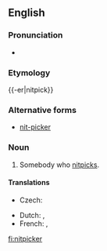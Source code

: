 ==English==

===Pronunciation===
* {{IPA|/ˈnɪt.pɪk.ɹ/}}

===Etymology===
{{-er|nitpick}}

===Alternative forms===
* [[nit-picker]]

===Noun===
{{en-noun}}

# Somebody who [[nitpick]]s.

====Translations====
{{trans-top|somebody who nitpicks}}
* Czech: {{t-|cs|hnidopich|m}}
{{trans-mid}}
* Dutch: {{t-|nl|mierenneuker}}, {{t|nl|muggenzifter}}
* French: {{t|fr|pinailleur}}, {{t|fr|coupeur de cheveux en quatre}}
{{trans-bottom}}

[[fi:nitpicker]]